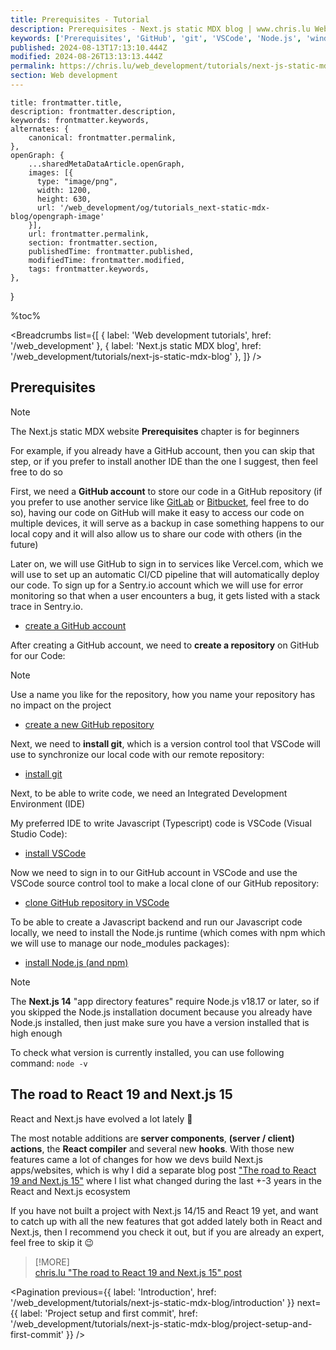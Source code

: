 ```yaml
---
title: Prerequisites - Tutorial
description: Prerequisites - Next.js static MDX blog | www.chris.lu Web development tutorials
keywords: ['Prerequisites', 'GitHub', 'git', 'VSCode', 'Node.js', 'windows', 'linux', 'mac osx']
published: 2024-08-13T17:13:10.444Z
modified: 2024-08-26T13:13:13.444Z
permalink: https://chris.lu/web_development/tutorials/next-js-static-mdx-blog/prerequisites
section: Web development
---
```



    title: frontmatter.title,
    description: frontmatter.description,
    keywords: frontmatter.keywords,
    alternates: {
        canonical: frontmatter.permalink,
    },
    openGraph: {
        ...sharedMetaDataArticle.openGraph,
        images: [{
          type: "image/png",
          width: 1200,
          height: 630,
          url: '/web_development/og/tutorials_next-static-mdx-blog/opengraph-image'
        }],
        url: frontmatter.permalink,
        section: frontmatter.section,
        publishedTime: frontmatter.published,
        modifiedTime: frontmatter.modified,
        tags: frontmatter.keywords,
    },
}

%toc%

<article>

<Breadcrumbs list={[
    { label: 'Web development tutorials', href: '/web_development' },
    { label: 'Next.js static MDX blog', href: '/web_development/tutorials/next-js-static-mdx-blog' },
]} />

# Prerequisites

> [!NOTE]  
> The Next.js static MDX website **Prerequisites** chapter is for beginners
>  
> For example, if you already have a GitHub account, then you can skip that step, or if you prefer to install another IDE than the one I suggest, then feel free to do so

First, we need a **GitHub account** to store our code in a GitHub repository (if you prefer to use another service like [GitLab](https://about.gitlab.com/) or [Bitbucket](https://bitbucket.org/), feel free to do so), having our code on GitHub will make it easy to access our code on multiple devices, it will serve as a backup in case something happens to our local copy and it will also allow us to share our code with others (in the future)

Later on, we will use GitHub to sign in to services like Vercel.com, which we will use to set up an automatic CI/CD pipeline that will automatically deploy our code. To sign up for a Sentry.io account which we will use for error monitoring so that when a user encounters a bug, it gets listed with a stack trace in Sentry.io.

* [create a GitHub account](/web_development/posts/github)

After creating a GitHub account, we need to **create a repository** on GitHub for our Code:

> [!NOTE]  
> Use a name you like for the repository, how you name your repository has no impact on the project

* [create a new GitHub repository](/web_development/posts/github#create-a-repository)

Next, we need to **install git**, which is a version control tool that VSCode will use to synchronize our local code with our remote repository:

* [install git](/web_development/posts/git)

Next, to be able to write code, we need an Integrated Development Environment (IDE)

My preferred IDE to write Javascript (Typescript) code is VSCode (Visual Studio Code):

* [install VSCode](/web_development/posts/vscode)

Now we need to sign in to our GitHub account in VSCode and use the VSCode source control tool to make a local clone of our GitHub repository:

* [clone GitHub repository in VSCode](/web_development/posts/vscode#cloning-your-github-repository-in-vscode)

To be able to create a Javascript backend and run our Javascript code locally, we need to install the Node.js runtime (which comes with npm which we will use to manage our node_modules packages):

* [install Node.js (and npm)](/web_development/posts/node-js)

> [!NOTE]  
> The **Next.js 14** "app directory features" require Node.js v18.17 or later, so if you skipped the Node.js installation document because you already have Node.js installed, then just make sure you have a version installed that is high enough
>  
> To check what version is currently installed, you can use following command: `node -v`

## The road to React 19 and Next.js 15

React and Next.js have evolved a lot lately 🚀

The most notable additions are **server components**, **(server / client) actions**, the **React compiler** and several new **hooks**. With those new features came a lot of changes for how we devs build Next.js apps/websites, which is why I did a separate blog post ["The road to React 19 and Next.js 15"](/web_development/posts/road-to-react-19-next-js-15) where I list what changed during the last +-3 years in the React and Next.js ecosystem

If you have not built a project with Next.js 14/15 and React 19 yet, and want to catch up with all the new features that got added lately both in React and Next.js, then I recommend you check it out, but if you are already an expert, feel free to skip it 😉

> [!MORE]  
> [chris.lu "The road to React 19 and Next.js 15" post](/web_development/posts/road-to-react-19-next-js-15)  

<Pagination
    previous={{ label: 'Introduction', href: '/web_development/tutorials/next-js-static-mdx-blog/introduction' }}
    next={{ label: 'Project setup and first commit', href: '/web_development/tutorials/next-js-static-mdx-blog/project-setup-and-first-commit' }}
/>

</article>
